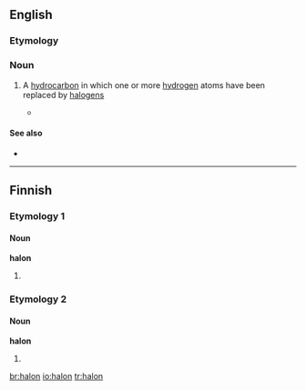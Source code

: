 ==English==

===Etymology===

{{blend|halogen|carbon}}

===Noun===
{{en-noun}}

# {{chemistry}} A [[hydrocarbon]] in which one or more [[hydrogen]] atoms have been replaced by [[halogen]]s
#*{{quote-news|year=2009|date=February 12|author=Azadeh Ensha|title=A Cellphone That Is Made With the Environment in Mind|work=New York Times|url=http://www.nytimes.com/2009/02/12/technology/personaltech/12renew.html
|passage=The Renew is also free of polyvinyl chloride, asbestos, chlorofluorocarbons and '''halons'''. }}

====See also====
*{{pedialite|Haloalkane}}

----

==Finnish==

===Etymology 1===

====Noun====
'''halon'''

# {{fi-form of|[[halko]]|type=noun|case=genitive|pl=singular}}

===Etymology 2===

====Noun====
'''halon'''

# {{fi-form of|[[halo]]|type=noun|case=genitive|pl=singular}}

[[br:halon]]
[[io:halon]]
[[tr:halon]]